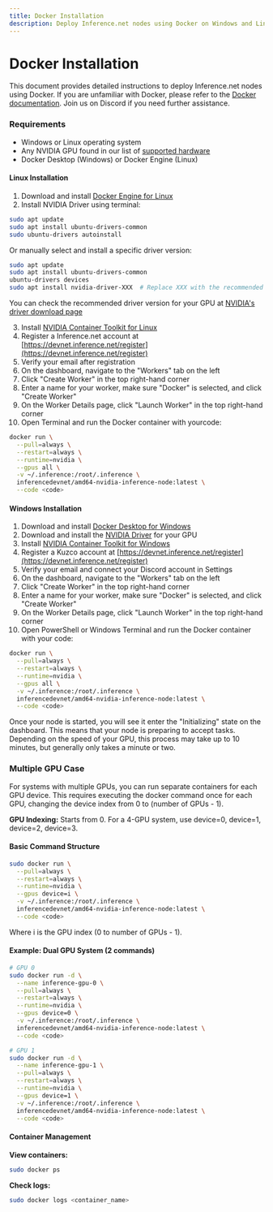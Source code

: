 ```yaml
---
title: Docker Installation
description: Deploy Inference.net nodes using Docker on Windows and Linux
---
```


# Docker Installation

This document provides detailed instructions to deploy Inference.net nodes using Docker. If you are unfamiliar with Docker, please refer to the [Docker documentation](https://docs.docker.com/get-started/). Join us on Discord if you need further assistance.

### Requirements
 - Windows or Linux operating system
 - Any NVIDIA GPU found in our list of [supported hardware](/getting-started/hardware)
 - Docker Desktop (Windows) or Docker Engine (Linux)

#### Linux Installation
1. Download and install [Docker Engine for Linux](https://docs.docker.com/engine/install/ubuntu/)
2. Install NVIDIA Driver using terminal:
```bash
sudo apt update
sudo apt install ubuntu-drivers-common
sudo ubuntu-drivers autoinstall
```

Or manually select and install a specific driver version:
```bash
sudo apt update
sudo apt install ubuntu-drivers-common
ubuntu-drivers devices
sudo apt install nvidia-driver-XXX  # Replace XXX with the recommended version number
```
   You can check the recommended driver version for your GPU at [NVIDIA's driver download page](https://www.nvidia.com/download/index.aspx)

3. Install [NVIDIA Container Toolkit for Linux](https://docs.nvidia.com/datacenter/cloud-native/container-toolkit/install-guide.html#docker)
4. Register a Inference.net account at [https://devnet.inference.net/register](https://devnet.inference.net/register)
5. Verify your email after registration
6. On the dashboard, navigate to the "Workers" tab on the left
7. Click "Create Worker" in the top right-hand corner
8. Enter a name for your worker, make sure "Docker" is selected, and click "Create Worker"
9. On the Worker Details page, click "Launch Worker" in the top right-hand corner
10. Open Terminal and run the Docker container with yourcode:
```bash
docker run \
  --pull=always \
  --restart=always \
  --runtime=nvidia \
  --gpus all \
  -v ~/.inference:/root/.inference \
  inferencedevnet/amd64-nvidia-inference-node:latest \
  --code <code>
```

#### Windows Installation
1. Download and install [Docker Desktop for Windows](https://www.docker.com/products/docker-desktop)
2. Download and install the [NVIDIA Driver](https://www.nvidia.com/download/index.aspx) for your GPU
3. Install [NVIDIA Container Toolkit for Windows](https://docs.nvidia.com/datacenter/cloud-native/container-toolkit/install-guide.html#docker)
4. Register a Kuzco account at [https://devnet.inference.net/register](https://devnet.inference.net/register)
5. Verify your email and connect your Discord account in Settings
6. On the dashboard, navigate to the "Workers" tab on the left
7. Click "Create Worker" in the top right-hand corner
8. Enter a name for your worker, make sure "Docker" is selected, and click "Create Worker"
9. On the Worker Details page, click "Launch Worker" in the top right-hand corner
10. Open PowerShell or Windows Terminal and run the Docker container with your code:
```bash
docker run \
  --pull=always \
  --restart=always \
  --runtime=nvidia \
  --gpus all \
  -v ~/.inference:/root/.inference \
  inferencedevnet/amd64-nvidia-inference-node:latest \
  --code <code>
```

Once your node is started, you will see it enter the "Initializing" state on the dashboard. This means that your node is preparing to accept tasks. Depending on the speed of your GPU, this process may take up to 10 minutes, but generally only takes a minute or two.


### Multiple GPU Case

For systems with multiple GPUs, you can run separate containers for each GPU device. This requires executing the docker command once for each GPU, changing the device index from 0 to (number of GPUs - 1).

**GPU Indexing:** Starts from 0. For a 4-GPU system, use device=0, device=1, device=2, device=3.

#### Basic Command Structure
```bash
sudo docker run \
  --pull=always \
  --restart=always \
  --runtime=nvidia \
  --gpus device=i \
  -v ~/.inference:/root/.inference \
  inferencedevnet/amd64-nvidia-inference-node:latest \
  --code <code>
```

Where i is the GPU index (0 to number of GPUs - 1).

#### Example: Dual GPU System (2 commands)

```bash
# GPU 0
sudo docker run -d \
  --name inference-gpu-0 \
  --pull=always \
  --restart=always \
  --runtime=nvidia \
  --gpus device=0 \
  -v ~/.inference:/root/.inference \
  inferencedevnet/amd64-nvidia-inference-node:latest \
  --code <code>

# GPU 1
sudo docker run -d \
  --name inference-gpu-1 \
  --pull=always \
  --restart=always \
  --runtime=nvidia \
  --gpus device=1 \
  -v ~/.inference:/root/.inference \
  inferencedevnet/amd64-nvidia-inference-node:latest \
  --code <code>
```

#### Container Management
**View containers:**
```bash
sudo docker ps
```

**Check logs:**
```bash
sudo docker logs <container_name>
```